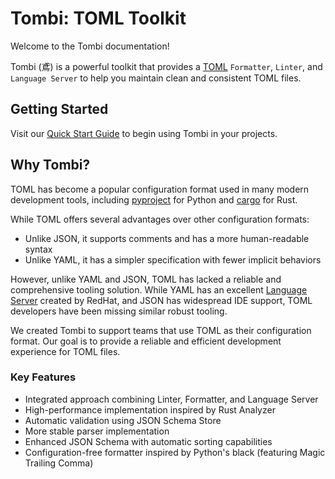 # Tombi: TOML Toolkit

Welcome to the Tombi documentation!

Tombi (鳶) is a powerful toolkit that provides a [TOML](https://toml.io/) `Formatter`, `Linter`,
and `Language Server` to help you maintain clean and consistent TOML files.

## Getting Started

Visit our [Quick Start Guide](/docs/installation) to begin using Tombi in your projects.

## Why Tombi?

TOML has become a popular configuration format used in many modern development tools, including [pyproject](https://peps.python.org/pep-0621/) for Python and [cargo](https://doc.rust-lang.org/cargo/reference/manifest.html) for Rust.

While TOML offers several advantages over other configuration formats:
- Unlike JSON, it supports comments and has a more human-readable syntax
- Unlike YAML, it has a simpler specification with fewer implicit behaviors

However, unlike YAML and JSON, TOML has lacked a reliable and comprehensive tooling solution. While YAML has an excellent [Language Server](https://github.com/redhat-developer/yaml-language-server) created by RedHat, and JSON has widespread IDE support, TOML developers have been missing similar robust tooling.

We created Tombi to support teams that use TOML as their configuration format. Our goal is to provide a reliable and efficient development experience for TOML files.

### Key Features
- Integrated approach combining Linter, Formatter, and Language Server
- High-performance implementation inspired by Rust Analyzer
- Automatic validation using JSON Schema Store
- More stable parser implementation
- Enhanced JSON Schema with automatic sorting capabilities
- Configuration-free formatter inspired by Python's black (featuring Magic Trailing Comma)
